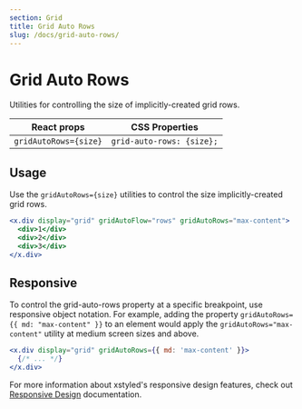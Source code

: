 ```yaml
---
section: Grid
title: Grid Auto Rows
slug: /docs/grid-auto-rows/
---
```


# Grid Auto Rows

Utilities for controlling the size of implicitly-created grid rows.

<carbon-ad />

| React props            | CSS Properties             |
| ---------------------- | -------------------------- |
| `gridAutoRows={size}` | `grid-auto-rows: {size};` |

## Usage

Use the `gridAutoRows={size}` utilities to control the size implicitly-created grid rows.

```jsx
<x.div display="grid" gridAutoFlow="rows" gridAutoRows="max-content">
  <div>1</div>
  <div>2</div>
  <div>3</div>
</x.div>
```

## Responsive

To control the grid-auto-rows property at a specific breakpoint, use responsive object notation. For example, adding the property `gridAutoRows={{ md: "max-content" }}` to an element would apply the `gridAutoRows="max-content"` utility at medium screen sizes and above.

```jsx
<x.div display="grid" gridAutoRows={{ md: 'max-content' }}>
  {/* ... */}
</x.div>
```

For more information about xstyled's responsive design features, check out [Responsive Design](/docs/responsive-design/) documentation.
